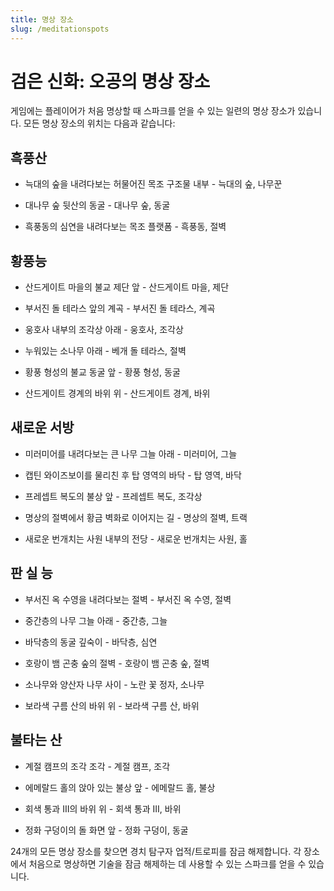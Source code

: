 ```yaml
---
title: 명상 장소
slug: /meditationspots
---
```


# 검은 신화: 오공의 명상 장소

게임에는 플레이어가 처음 명상할 때 스파크를 얻을 수 있는 일련의 명상 장소가 있습니다. 모든 명상 장소의 위치는 다음과 같습니다:

## 흑풍산

- 늑대의 숲을 내려다보는 허물어진 목조 구조물 내부 - 늑대의 숲, 나무꾼

- 대나무 숲 뒷산의 동굴 - 대나무 숲, 동굴

- 흑풍동의 심연을 내려다보는 목조 플랫폼 - 흑풍동, 절벽

## 황풍능

- 산드게이트 마을의 불교 제단 앞 - 산드게이트 마을, 제단

- 부서진 돌 테라스 앞의 계곡 - 부서진 돌 테라스, 계곡

- 웅호사 내부의 조각상 아래 - 웅호사, 조각상

- 누워있는 소나무 아래 - 베개 돌 테라스, 절벽

- 황풍 형성의 불교 동굴 앞 - 황풍 형성, 동굴

- 산드게이트 경계의 바위 위 - 산드게이트 경계, 바위

## 새로운 서방

- 미러미어를 내려다보는 큰 나무 그늘 아래 - 미러미어, 그늘

- 캡틴 와이즈보이를 물리친 후 탑 영역의 바닥 - 탑 영역, 바닥

- 프레셉트 복도의 불상 앞 - 프레셉트 복도, 조각상

- 명상의 절벽에서 황금 벽화로 이어지는 길 - 명상의 절벽, 트랙

- 새로운 번개치는 사원 내부의 전당 - 새로운 번개치는 사원, 홀

## 판 실 능

- 부서진 옥 수영을 내려다보는 절벽 - 부서진 옥 수영, 절벽

- 중간층의 나무 그늘 아래 - 중간층, 그늘

- 바닥층의 동굴 깊숙이 - 바닥층, 심연

- 호랑이 뱀 곤충 숲의 절벽 - 호랑이 뱀 곤충 숲, 절벽

- 소나무와 양산자 나무 사이 - 노란 꽃 정자, 소나무

- 보라색 구름 산의 바위 위 - 보라색 구름 산, 바위

## 불타는 산

- 계절 캠프의 조각 조각 - 계절 캠프, 조각

- 에메랄드 홀의 앉아 있는 불상 앞 - 에메랄드 홀, 불상

- 회색 통과 III의 바위 위 - 회색 통과 III, 바위

- 정화 구덩이의 돌 화면 앞 - 정화 구덩이, 동굴

24개의 모든 명상 장소를 찾으면 경치 탐구자 업적/트로피를 잠금 해제합니다. 각 장소에서 처음으로 명상하면 기술을 잠금 해제하는 데 사용할 수 있는 스파크를 얻을 수 있습니다.